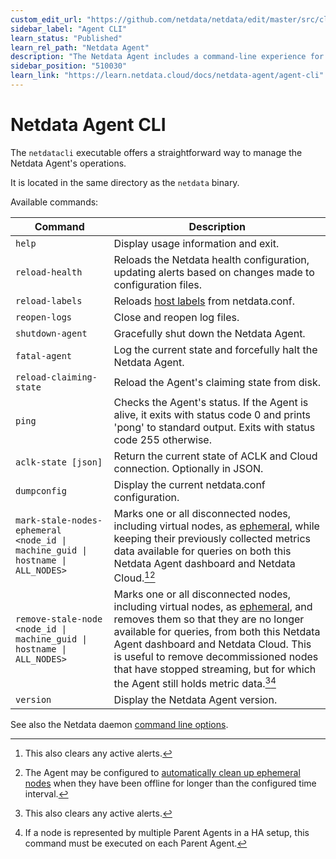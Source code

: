 ```yaml
---
custom_edit_url: "https://github.com/netdata/netdata/edit/master/src/cli/README.md"
sidebar_label: "Agent CLI"
learn_status: "Published"
learn_rel_path: "Netdata Agent"
description: "The Netdata Agent includes a command-line experience for reloading health configuration, reopening log files, halting the daemon, and more."
sidebar_position: "510030"
learn_link: "https://learn.netdata.cloud/docs/netdata-agent/agent-cli"
---
```


# Netdata Agent CLI

The `netdatacli` executable offers a straightforward way to manage the Netdata Agent's operations.

It is located in the same directory as the `netdata` binary.

Available commands:

| Command                                                                         | Description                                                                                                                                                                                                                                                                                                                                                                 |
|---------------------------------------------------------------------------------|-----------------------------------------------------------------------------------------------------------------------------------------------------------------------------------------------------------------------------------------------------------------------------------------------------------------------------------------------------------------------------|
| `help`                                                                          | Display usage information and exit.                                                                                                                                                                                                                                                                                                                                         |
| `reload-health`                                                                 | Reloads the Netdata health configuration, updating alerts based on changes made to configuration files.                                                                                                                                                                                                                                                                     |
| `reload-labels`                                                                 | Reloads [host labels](/docs/netdata-agent/configuration/organize-systems-metrics-and-alerts#custom-labels) from netdata.conf.                                                                                                                                                                                                                                            |
| `reopen-logs`                                                                   | Close and reopen log files.                                                                                                                                                                                                                                                                                                                                                 |
| `shutdown-agent`                                                                | Gracefully shut down the Netdata Agent.                                                                                                                                                                                                                                                                                                                                     |
| `fatal-agent`                                                                   | Log the current state and forcefully halt the Netdata Agent.                                                                                                                                                                                                                                                                                                                |
| `reload-claiming-state`                                                         | Reload the Agent's claiming state from disk.                                                                                                                                                                                                                                                                                                                                |
| `ping`                                                                          | Checks the Agent's status. If the Agent is alive, it exits with status code 0 and prints 'pong' to standard output. Exits with status code 255 otherwise.                                                                                                                                                                                                                   |
| `aclk-state [json]`                                                             | Return the current state of ACLK and Cloud connection. Optionally in JSON.                                                                                                                                                                                                                                                                                                  |
| `dumpconfig`                                                                    | Display the current netdata.conf configuration.                                                                                                                                                                                                                                                                                                                             |
| `mark-stale-nodes-ephemeral <node_id \| machine_guid \| hostname \| ALL_NODES>` | Marks one or all disconnected nodes, including virtual nodes, as [ephemeral](/docs/observability-centralization-points/nodes-ephemerality), while keeping their previously collected metrics data available for queries on both this Netdata Agent dashboard and Netdata Cloud.[^1][^2]                                                                                                                      |
| `remove-stale-node <node_id \| machine_guid \| hostname \| ALL_NODES>`          | Marks one or all disconnected nodes, including virtual nodes, as [ephemeral](/docs/observability-centralization-points/nodes-ephemerality), and removes them so that they are no longer available for queries, from both this Netdata Agent dashboard and Netdata Cloud. This is useful to remove decommissioned nodes that have stopped streaming, but for which the Agent still holds metric data.[^1][^3] |
| `version`                                                                       | Display the Netdata Agent version.                                                                                                                                                                                                                                                                                                                                          |

See also the Netdata daemon [command line options](/docs/netdata-agent/daemon#command-line-options).

[^1]: This also clears any active alerts.
[^2]: The Agent may be configured to [automatically clean up ephemeral nodes](/docs/observability-centralization-points/nodes-ephemerality#automatic-ephemeral-nodes-cleanup) when they have been offline for longer than the configured time interval.
[^3]: If a node is represented by multiple Parent Agents in a HA setup, this command must be executed on each Parent Agent.
